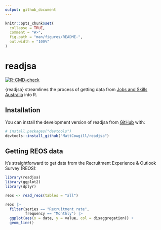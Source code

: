 ```yaml
---
output: github_document
---
```


<!-- README.md is generated from README.Rmd. Please edit that file -->

```r
knitr::opts_chunk$set(
  collapse = TRUE,
  comment = "#>",
  fig.path = "man/figures/README-",
  out.width = "100%"
)
```

# readjsa

<!-- badges: start -->
[![R-CMD-check](https://github.com/MattCowgill/readjsa/actions/workflows/R-CMD-check.yaml/badge.svg)](https://github.com/MattCowgill/readjsa/actions/workflows/R-CMD-check.yaml)
<!-- badges: end -->

{readjsa} streamlines the process of getting data from [Jobs and Skills Australia](https://www.jobsandskills.gov.au) into R.

## Installation

You can install the development version of readjsa from [GitHub](https://github.com/) with:

``` r
# install.packages("devtools")
devtools::install_github("MattCowgill/readjsa")
```

## Getting REOS data

It's straightforward to get data from the Recruitment Experience & Outlook Survey (REOS):

```r
library(readjsa)
library(ggplot2)
library(dplyr)

reos <- read_reos(tables = "all")

reos |> 
  filter(series == "Recruitment rate",
         frequency == "Monthly") |> 
  ggplot(aes(x = date, y = value, col = disaggregation)) +
  geom_line()
```
